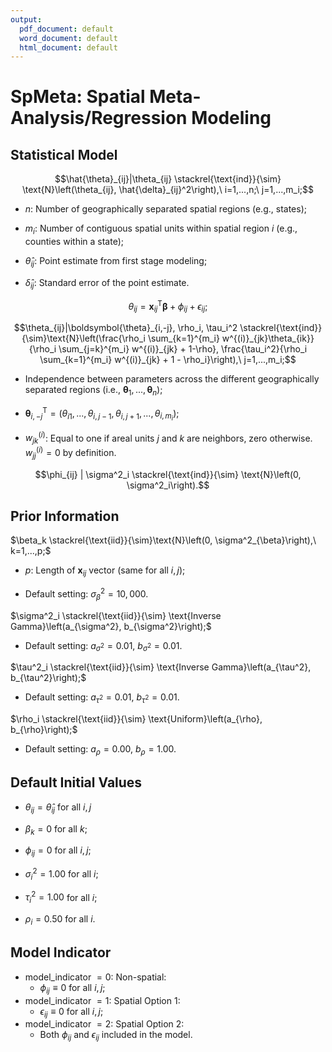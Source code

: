 ```yaml
---
output:
  pdf_document: default
  word_document: default
  html_document: default
---
```

# SpMeta: Spatial Meta-Analysis/Regression Modeling

## Statistical Model
$$\hat{\theta}_{ij}|\theta_{ij} \stackrel{\text{ind}}{\sim} \text{N}\left(\theta_{ij}, \hat{\delta}_{ij}^2\right),\ i=1,...,n;\ j=1,...,m_i;$$

* $n$:  Number of geographically separated spatial regions (e.g., states);

* $m_i$:  Number of contiguous spatial units within spatial region $i$ (e.g., counties within a state);

* $\hat{\theta}_{ij}$:  Point estimate from first stage modeling;

* $\hat{\delta}_{ij}$:  Standard error of the point estimate.


$$\theta_{ij} = \textbf{x}_{ij}^{\text{T}} \boldsymbol{\beta} + \phi_{ij} + \epsilon_{ij};$$

$$\theta_{ij}|\boldsymbol{\theta}_{i,-j}, \rho_i, \tau_i^2 \stackrel{\text{ind}}{\sim}\text{N}\left(\frac{\rho_i \sum_{k=1}^{m_i} w^{(i)}_{jk}\theta_{ik}}{\rho_i \sum_{j=k}^{m_i} w^{(i)}_{jk} + 1-\rho}, \frac{\tau_i^2}{\rho_i \sum_{k=1}^{m_i} w^{(i)}_{jk} + 1 - \rho_i}\right),\ j=1,...,m_i;$$

* Independence between parameters across the different geographically separated regions (i.e., $\boldsymbol{\theta}_1, ..., \boldsymbol{\theta}_n$);

* $\boldsymbol{\theta}_{i,-j}^{\text{T}} = \left(\theta_{i1}, ..., \theta_{i,j-1}, \theta_{i,j+1}, ..., \theta_{i,m_i}\right)$;

* $w^{(i)}_{jk}$:  Equal to one if areal units $j$ and $k$ are neighbors, zero otherwise.  $w^{(i)}_{jj} = 0$ by definition.

$$\phi_{ij} | \sigma^2_i \stackrel{\text{ind}}{\sim} \text{N}\left(0, \sigma^2_i\right).$$

## Prior Information
$\beta_k \stackrel{\text{iid}}{\sim}\text{N}\left(0, \sigma^2_{\beta}\right),\ k=1,...,p;$

* $p$: Length of $\textbf{x}_{ij}$ vector (same for all $i,j$);

* Default setting: $\sigma^2_{\beta} = 10,000.$

$\sigma^2_i \stackrel{\text{iid}}{\sim} \text{Inverse Gamma}\left(a_{\sigma^2}, b_{\sigma^2}\right);$

* Default setting: $a_{\sigma^2} = 0.01$, $b_{\sigma^2} = 0.01.$

$\tau^2_i \stackrel{\text{iid}}{\sim} \text{Inverse Gamma}\left(a_{\tau^2}, b_{\tau^2}\right);$

* Default setting: $a_{\tau^2} = 0.01$, $b_{\tau^2} = 0.01.$

$\rho_i \stackrel{\text{iid}}{\sim} \text{Uniform}\left(a_{\rho}, b_{\rho}\right);$

* Default setting: $a_{\rho} = 0.00$, $b_{\rho} = 1.00.$

## Default Initial Values
* $\theta_{ij} = \hat{\theta}_{ij}$ for all $i,j$

* $\beta_k = 0$ for all $k$;

* $\phi_{ij} = 0$ for all $i,j$;

* $\sigma^2_i = 1.00$ for all $i$;

* $\tau^2_i = 1.00$ for all $i$;

* $\rho_i = 0.50$ for all $i$.

## Model Indicator
* model_indicator $= 0$: Non-spatial:  
  +  $\phi_{ij} \equiv 0 \text{ for all } i,j;$

* model_indicator $= 1$: Spatial Option 1:  
  +  $\epsilon_{ij} \equiv 0 \text{ for all } i,j;$

* model_indicator $= 2$: Spatial Option 2:  
  +  Both $\phi_{ij}$ and $\epsilon_{ij}$ included in the model.

